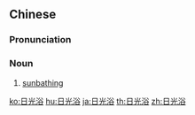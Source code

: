 ==Chinese==
{{zh-forms|type=21}}

===Pronunciation===
{{zh-pron
|m=rìguāngyù
|c=jat6 gwong1 juk6
|cat=n
}}

===Noun===
{{zh-noun}}

# [[sunbathe|sunbathing]]

[[ko:日光浴]]
[[hu:日光浴]]
[[ja:日光浴]]
[[th:日光浴]]
[[zh:日光浴]]